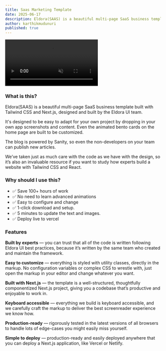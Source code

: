 ```yaml
---
title: Saas Marketing Template
date: 2025-06-17
description: Eldora(SAAS) is a beautiful multi-page SaaS business template built with Tailwind CSS and Next.js, designed and built by the Eldora UI team.
author: karthikmudunuri
published: true
---
```


<div className="flex max-w-[800px] flex-col gap-4">
  <video
    autoPlay
    loop
    muted
    src="/saas(pro).mp4"
    className="w-full rounded-xl border shadow-2xl"
  />
  <div className="flex w-full flex-col gap-2 sm:flex-row">
    <RepoDownload
      url="https://codeload.github.com/karthikmudunuri/portfolio-template/legacy.zip/refs/heads/main"
    />
    <TemplatePreview href="https://eldoraui-saas.vercel.app/">
      Live Preview{" "}
    </TemplatePreview>
  </div>
</div>

### What is this?

Eldora(SAAS) is a beautiful multi-page SaaS business template built with Tailwind CSS and Next.js, designed and built by the Eldora UI team.

It's designed to be easy to adapt for your own project by dropping in your own app screenshots and content. Even the animated bento cards on the home page are built to be customized.

The blog is powered by Sanity, so even the non-developers on your team can publish new articles.

We’ve taken just as much care with the code as we have with the design, so it’s also an invaluable resource if you want to study how experts build a website with Tailwind CSS and React.


### Why should I use this?

- ✅ Save 100+ hours of work
- ✅ No need to learn advanced animations
- ✅ Easy to configure and change
- ✅ 1-click download and setup.
- ✅ 5 minutes to update the text and images.
- ✅ Deploy live to vercel

### Features

**Built by experts** — you can trust that all of the code is written following Eldora UI best practices, because it’s written by the same team who created and maintain the framework.

**Easy to customize** — everything is styled with utility classes, directly in the markup. No configuration variables or complex CSS to wrestle with, just open the markup in your editor and change whatever you want.

**Built with Next.js** — the template is a well-structured, thoughtfully componentized Next.js project, giving you a codebase that’s productive and enjoyable to work in.

**Keyboard accessible** — everything we build is keyboard accessible, and we carefully craft the markup to deliver the best screenreader experience we know how.

**Production-ready** — rigorously tested in the latest versions of all browsers to handle lots of edge-cases you might easily miss yourself.

**Simple to deploy** — production-ready and easily deployed anywhere that you can deploy a Next.js application, like Vercel or Netlify.